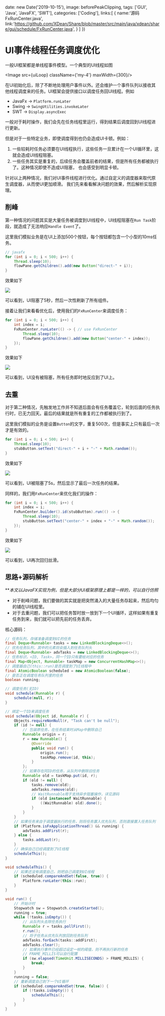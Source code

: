 
  date: new Date('2019-10-15'),
  image: beforePeakClipping,
  tags: ['GUI', 'Java', 'JavaFX', 'SWT'],
  categories: ['Coding'],
  links:[
    {
      name:'源码 FxRunCenter.java',
      link:'https://github.com/XDean/Share/blob/master/src/main/java/xdean/share/gui/schedule/FxRunCenter.java',
    }
  ]
})


# UI事件线程任务调度优化

一般UI框架都是单线程事件模型。一个典型的UI线程如图

<Image src={uiLoop} className={'my-4'} maxWidth={300}/>

在UI初始化后，除了不断地处理用户事件以外。还会维护一个事件队列以接收其他线程调度来的任务。UI框架会提供接口以调度任务回UI线程。例如

- JavaFx -> `Platform.runLater`
- Swing -> `SwingUtilities.invokeLater`
- SWT -> `Display.asyncExec`

一般对于耗时操作，我们会先在任务线程里运行，得到结果后调度回到UI线程进行更新。

但是对于一些特定业务，即使调度得到也仍会造成UI卡顿。例如：

1. 一些较耗时任务必须要在UI线程执行，这些任务一旦累计在一个UI循环里，这就会造成UI线程阻塞。
2. 一些任务其实是重复的，后续任务会覆盖前者的结果，但是所有任务都被执行了。这种情况即使不造成UI阻塞， 也会感受到明显卡顿。

针对以上两种情况，我们对UI事件线程进行优化。通过自定义的调度器来取代原生调度器，从而使UI更加顺滑。
我们先来看看解决问题的效果，然后解析实现原理。

## 削峰

第一种情况的问题其实是大量任务被调度到UI线程中，UI线程阻塞在`Run Task`阶段，就造成了无法响应`Handle Event`了。

这里我们模拟业务是在UI上添加500个按钮，每个按钮都包含一个小型的10ms任务。

```java
// javafx
for (int i = 0; i < 500; i++) {
    Thread.sleep(10);
    flowPane.getChildren().add(new Button("direct-" + i));
}
```

效果如下

<Image src={beforePeakClipping}/>

可以看到，UI阻塞了5秒，然后一次性刷新了所有组件。

接着让我们来看看优化后，使用我们的`FxRunCenter`来调度任务：

```java
for (int i = 0; i < 500; i++) {
    int index = i;
    FxRunCenter.runLater(() -> { // use FxRunCenter
        Thread.sleep(10);
        flowPane.getChildren().add(new Button("center-" + index));
    });
}
```

效果如下

<Image src={afterPeakClipping}/>

可以看到，UI没有被阻塞，所有任务即时地反应到了UI上。

## 去重

对于第二种情况，先触发地工作并不知道后面会有任务覆盖它，轮到后面的任务执行时，已无力回天。最后的结果就是所有重复的工作都被执行到了。

这里我们模拟的业务是设置`Button`的文字，重复500次，但是事实上只有最后一次才是有效的。

```java
for (int i = 0; i < 500; i++) {
    Thread.sleep(10);
    stubButton.setText("direct-" + i + "-" + Math.random());
}
```

效果如下

<Image src={beforeDeDuplication}/>

可以看到，UI被阻塞了5s，然后显示了最后一次任务的结果。

同样的，我们用`FxRunCenter`来优化我们的操作：

```java
for (int i = 0; i < 500; i++) {
    int index = i;
    FxRunCenter.builder().id(stubButton).run(() -> {
        Thread.sleep(10);
        stubButton.setText("center-" + index + "-" + Math.random());
    });
}
```

效果如下

<Image src={afterDeDuplication}/>

可以看到，UI再次回归丝滑。

## 思路+源码解析

**_本文以JavaFX实现为例，但是大部分UI框架原理上都是一样的，可以自行仿照_

- 对于削峰问题，我们要做的其实就是把突然涌入的大量任务存起来，然后均匀的铺在UI线程里。
- 对于去重问题，我们可以把任务暂时放一放到下一个UI循环，这样如果有重复任务到来，我们就可以把先前的任务丢弃。

核心源码：

```java
// 任务队列，存储准备调度到UI的任务
final Deque<Runnable> tasks = new LinkedBlockingDeque<>();
// 优先任务队列，其中的元素将会插入到任务队列头
final Deque<Runnable> advTasks = new LinkedBlockingDeque<>();
// 任务标识，<ID, Task>，同一个ID只有要给对应的任务
final Map<Object, Runnable> taskMap = new ConcurrentHashMap<>();
// 调度器自己(this::run)是否调度到了UI线程中
final AtomicBoolean scheduled = new AtomicBoolean(false);
// 是否正在调度任务队列里的任务
boolean running;

// 调度任务(无ID)
void schedule(Runnable r) {
    schedule(null, r);
}

// 绑定一个ID来调度任务
void schedule(Object id, Runnable r) {
    Objects.requireNonNull(r, "Task can't be null");
    if (id != null) {
        // 包装原任务，在任务结束时从Map中删除自己
        Runnable origin = r;
        r = new Runnable() {
            @Override
            public void run() {
                origin.run();
                taskMap.remove(id, this);
            }
        };
        // 如果存在同ID的任务，从队列中删除旧任务
        Runnable old = taskMap.put(id, r);
        if (old != null) {
            tasks.remove(old);
            advTasks.remove(old);
            // WaitRunnable用于支持异步阻塞操作，详见源码
            if (old instanceof WaitRunnable) {
                ((WaitRunnable) old).done();
            }
        }
    }
    // 如果任务来自于调度器执行的任务，则将任务置入优先队列，否则直接置入任务队列
    if (Platform.isFxApplicationThread() && running) {
        advTasks.addFirst(r);
    } else {
        tasks.addLast(r);
    }
    // 确保自己已经调度到了UI线程
    scheduleThis();
}

void scheduleThis() {
    // 如果还没有调度自己，则把自己调度到UI线程
    if (scheduled.compareAndSet(false, true)) {
        Platform.runLater(this::run);
    }
}

void run() {
    // 开始计时
    Stopwatch sw = Stopwatch.createStarted();
    running = true;
    while (!tasks.isEmpty()) {
        // 从队列头去除任务执行
        Runnable r = tasks.pollFirst();
        r.run();
        // 将子任务从优先队列放回到任务队列
        advTasks.forEach(tasks::addFirst);
        advTasks.clear();
        // 如果执行事件已经超过设定一帧的阈值，则不再执行新的任务
        // FRAME_MILLIS可以自行配置
        if (sw.elapsed(TimeUnit.MILLISECONDS) > FRAME_MILLIS) {
            break;
        }
    }
    running = false;
    // 重新调度自己到下一个UI循环
    if (scheduled.compareAndSet(true, false)) {
        if (!tasks.isEmpty()) {
            scheduleThis();
        }
    }
}
```